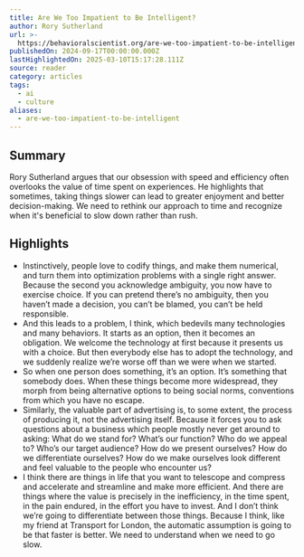 ```yaml
---
title: Are We Too Impatient to Be Intelligent?
author: Rory Sutherland
url: >-
  https://behavioralscientist.org/are-we-too-impatient-to-be-intelligent/?utm_source=convertkit&utm_medium=email&utm_campaign=The%20%E2%80%9CNumber%20Go%20Up%E2%80%9D%20Syndrome%20-%2015517373
publishedOn: 2024-09-17T00:00:00.000Z
lastHighlightedOn: 2025-03-10T15:17:28.111Z
source: reader
category: articles
tags:
  - ai
  - culture
aliases:
  - are-we-too-impatient-to-be-intelligent
---
```

## Summary

Rory Sutherland argues that our obsession with speed and efficiency often overlooks the value of time spent on experiences. He highlights that sometimes, taking things slower can lead to greater enjoyment and better decision-making. We need to rethink our approach to time and recognize when it's beneficial to slow down rather than rush.

## Highlights
- Instinctively, people love to codify things, and make them numerical, and turn them into optimization problems with a single right answer. Because the second you acknowledge ambiguity, you now have to exercise choice. If you can pretend there’s no ambiguity, then you haven’t made a decision, you can’t be blamed, you can’t be held responsible.
- And this leads to a problem, I think, which bedevils many technologies and many behaviors. It starts as an option, then it becomes an obligation. We welcome the technology at first because it presents us with a choice. But then everybody else has to adopt the technology, and we suddenly realize we’re worse off than we were when we started.
- So when one person does something, it’s an option. It’s something that somebody does. When these things become more widespread, they morph from being alternative options to being social norms, conventions from which you have no escape.
- Similarly, the valuable part of advertising is, to some extent, the process of producing it, not the advertising itself. Because it forces you to ask questions about a business which people mostly never get around to asking: What do we stand for? What’s our function? Who do we appeal to? Who’s our target audience? How do we present ourselves? How do we differentiate ourselves? How do we make ourselves look different and feel valuable to the people who encounter us?
- I think there are things in life that you want to telescope and compress and accelerate and streamline and make more efficient. And there are things where the value is precisely in the inefficiency, in the time spent, in the pain endured, in the effort you have to invest. And I don’t think we’re going to differentiate between those things. Because I think, like my friend at Transport for London, the automatic assumption is going to be that faster is better. We need to understand when we need to go slow.
